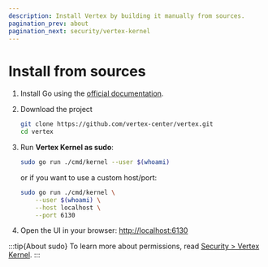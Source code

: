 ```yaml
---
description: Install Vertex by building it manually from sources.
pagination_prev: about
pagination_next: security/vertex-kernel
---
```


# Install from sources

1. Install Go using the [official documentation](https://go.dev/doc/install).

2. Download the project
    ```bash
    git clone https://github.com/vertex-center/vertex.git
    cd vertex
    ```

3. Run **Vertex Kernel as sudo**:
    ```bash
    sudo go run ./cmd/kernel --user $(whoami)
    ```

    or if you want to use a custom host/port:
    ```bash
    sudo go run ./cmd/kernel \
        --user $(whoami) \
        --host localhost \
        --port 6130
    ```

4. Open the UI in your browser: [http://localhost:6130](http://localhost:6130)

:::tip{About sudo}
To learn more about permissions, read [Security > Vertex Kernel](../security/vertex-kernel).
:::
